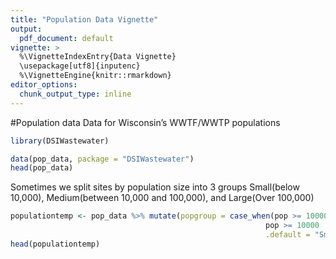 ```yaml
---
title: "Population Data Vignette"
output:
  pdf_document: default
vignette: >
  %\VignetteIndexEntry{Data Vignette}
  \usepackage[utf8]{inputenc}
  %\VignetteEngine{knitr::rmarkdown}
editor_options: 
  chunk_output_type: inline
---
```


#Population data
Data for Wisconsin's WWTF/WWTP populations

```r
library(DSIWastewater)
```

```r
data(pop_data, package = "DSIWastewater")
head(pop_data)
```

Sometimes we split sites by population size into 3 groups Small(below 10,000), Medium(between 10,000 and 100,000), and Large(Over 100,000)
```r
populationtemp <- pop_data %>% mutate(popgroup = case_when(pop >= 100000 ~ "Large",
                                                         pop >= 10000  ~ "Medium",
                                                         .default = "Small"))
head(populationtemp)
```